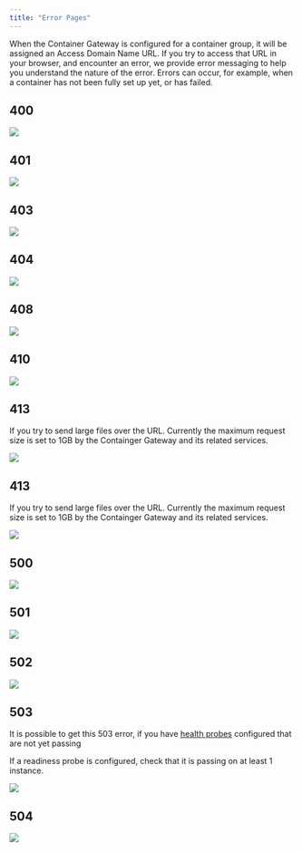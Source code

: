 ```yaml
---
title: "Error Pages"
---
```


When the Container Gateway is configured for a container group, it will be assigned an Access Domain Name URL. If you try to access that URL in your browser, and encounter an error, we provide error messaging to help you understand the nature of the error. Errors can occur, for example, when a container has not been fully set up yet, or has failed.

## 400

<img src="container-engine\images\d75bc38-400.png" />

## 401

<img src="container-engine\images\219584b-401.png" />

## 403

<img src="container-engine\images\0200663-403.png" />

## 404

<img src="container-engine\images\43a448e-404.png" />

## 408

<img src="container-engine\images\faedec7-408.png" />

## 410

<img src="container-engine\images\61d69b2-410.png" />

## 413

If you try to send large files over the URL. Currently the maximum request size is set to 1GB by the Containger Gateway and its related services.

![](/container-engine/images/gateway-error-413.png)

## 413

If you try to send large files over the URL. Currently the maximum request size is set to 1GB by the Containger Gateway and its related services.

![](/container-engine/images/gateway-error-413.png)

## 500

<img src="container-engine\images\7661b54-500.png" />

## 501

<img src="container-engine\images\6b90df5-501.png" />

## 502

<img src="container-engine\images\b1d06fa-502.png" />

## 503

It is possible to get this 503 error, if you have [health probes](/container-engine/health-probes) configured that are not yet passing

If a readiness probe is configured, check that it is passing on at least 1 instance.

<img src="https://files.readme.io/1de7468-503.png" />


## 504

<img src="container-engine\images\39c7e0f-504.png" />
